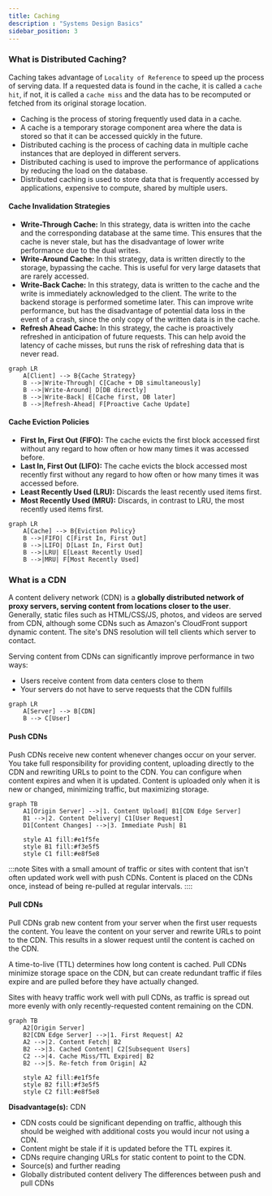 ```yaml
---
title: Caching
description : "Systems Design Basics"
sidebar_position: 3
---
```


### What is Distributed Caching?
Caching takes advantage of `Locality of Reference` to speed up the process of serving data. If a requested data is found in the cache,
it is called a `cache hit`, if not, it is called a `cache miss` and the data has to be recomputed or fetched from its original storage location.

- Caching is the process of storing frequently used data in a cache.
- A cache is a temporary storage component area where the data is stored so that it can be accessed quickly in the future.
- Distributed caching is the process of caching data in multiple cache instances that are deployed in different servers.
- Distributed caching is used to improve the performance of applications by reducing the load on the database.
- Distributed caching is used to store data that is frequently accessed by applications, expensive to compute, shared by multiple users.

#### Cache Invalidation Strategies
- **Write-Through Cache:** In this strategy, data is written into the cache and the corresponding database at the same time. This ensures that the cache is never stale, but has the disadvantage of lower write performance due to the dual writes.
- **Write-Around Cache:** In this strategy, data is written directly to the storage, bypassing the cache. This is useful for very large datasets that are rarely accessed.
- **Write-Back Cache:** In this strategy, data is written to the cache and the write is immediately acknowledged to the client. The write to the backend storage is performed sometime later. This can improve write performance, but has the disadvantage of potential data loss in the event of a crash, since the only copy of the written data is in the cache.
- **Refresh Ahead Cache:** In this strategy, the cache is proactively refreshed in anticipation of future requests. This can help avoid the latency of cache misses, but runs the risk of refreshing data that is never read.


```mermaid
graph LR
    A[Client] --> B{Cache Strategy}
    B -->|Write-Through| C[Cache + DB simultaneously]
    B -->|Write-Around| D[DB directly]
    B -->|Write-Back| E[Cache first, DB later]
    B -->|Refresh-Ahead| F[Proactive Cache Update]
```




#### Cache Eviction Policies
- **First In, First Out (FIFO):** The cache evicts the first block accessed first without any regard to how often or how many times it was accessed before.
- **Last In, First Out (LIFO):** The cache evicts the block accessed most recently first without any regard to how often or how many times it was accessed before.
- **Least Recently Used (LRU):** Discards the least recently used items first.
- **Most Recently Used (MRU):** Discards, in contrast to LRU, the most recently used items first.

```mermaid
graph LR
    A[Cache] --> B{Eviction Policy}
    B -->|FIFO| C[First In, First Out]
    B -->|LIFO| D[Last In, First Out]
    B -->|LRU| E[Least Recently Used]
    B -->|MRU| F[Most Recently Used]
```



### What is a CDN
A content delivery network (CDN) is a **globally distributed network of proxy servers, serving content from locations closer to the user**. Generally, static files such as HTML/CSS/JS, photos, and videos are served from CDN, although some CDNs such as Amazon's CloudFront support dynamic content. The site's DNS resolution will tell clients which server to contact.

Serving content from CDNs can significantly improve performance in two ways:

- Users receive content from data centers close to them
- Your servers do not have to serve requests that the CDN fulfills

```mermaid
graph LR
    A[Server] --> B[CDN]
    B --> C[User]
```
#### Push CDNs
Push CDNs receive new content whenever changes occur on your server. You take full responsibility for providing content, uploading directly to the CDN and rewriting URLs to point to the CDN. You can configure when content expires and when it is updated. Content is uploaded only when it is new or changed, minimizing traffic, but maximizing storage.
```mermaid
graph TB
    A1[Origin Server] -->|1. Content Upload| B1[CDN Edge Server]
    B1 -->|2. Content Delivery| C1[User Request]
    D1[Content Changes] -->|3. Immediate Push| B1
    
    style A1 fill:#e1f5fe
    style B1 fill:#f3e5f5
    style C1 fill:#e8f5e8
```


:::note
Sites with a small amount of traffic or sites with content that isn't often updated work well with push CDNs. Content is placed on the CDNs once, instead of being re-pulled at regular intervals.
::::

#### Pull CDNs
Pull CDNs grab new content from your server when the first user requests the content. You leave the content on your server and rewrite URLs to point to the CDN. This results in a slower request until the content is cached on the CDN.

A time-to-live (TTL) determines how long content is cached. Pull CDNs minimize storage space on the CDN, but can create redundant traffic if files expire and are pulled before they have actually changed.

Sites with heavy traffic work well with pull CDNs, as traffic is spread out more evenly with only recently-requested content remaining on the CDN.
```mermaid
graph TB
    A2[Origin Server] 
    B2[CDN Edge Server] -->|1. First Request| A2
    A2 -->|2. Content Fetch| B2
    B2 -->|3. Cached Content| C2[Subsequent Users]
    C2 -->|4. Cache Miss/TTL Expired| B2
    B2 -->|5. Re-fetch from Origin| A2
    
    style A2 fill:#e1f5fe
    style B2 fill:#f3e5f5
    style C2 fill:#e8f5e8
```

**Disadvantage(s):** CDN
- CDN costs could be significant depending on traffic, although this should be weighed with additional costs you would incur not using a CDN.
- Content might be stale if it is updated before the TTL expires it.
- CDNs require changing URLs for static content to point to the CDN.
- Source(s) and further reading
- Globally distributed content delivery
The differences between push and pull CDNs
